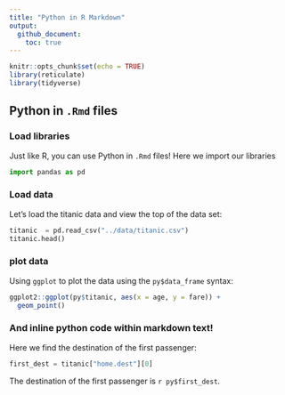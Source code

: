 ```yaml
---
title: "Python in R Markdown"
output: 
  github_document:
    toc: true
---
```


```r
knitr::opts_chunk$set(echo = TRUE)
library(reticulate)
library(tidyverse)
```

## Python in `.Rmd` files

### Load libraries

Just like R, you can use Python in `.Rmd` files! Here we import our libraries

```python
import pandas as pd
```

### Load data

Let's load the titanic data and view the top of the data set:

```python
titanic  = pd.read_csv("../data/titanic.csv")
titanic.head()
```

### plot data

Using `ggplot` to plot the data using the `py$data_frame` syntax:

```r
ggplot2::ggplot(py$titanic, aes(x = age, y = fare)) +
  geom_point()
```

### And inline python code within markdown text!

Here we find the destination of the first passenger:

```python
first_dest = titanic["home.dest"][0]
```

The destination of the first passenger is `r py$first_dest`.
